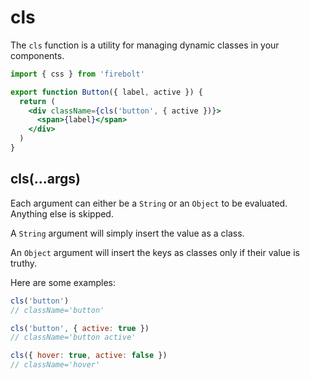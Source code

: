 
# cls

The `cls` function is a utility for managing dynamic classes in your components.

```jsx lineNumbers
import { css } from 'firebolt'

export function Button({ label, active }) {
  return (
    <div className={cls('button', { active })}>
      <span>{label}</span>
    </div>
  )
}
```

## cls(...args)

Each argument can either be a `String` or an `Object` to be evaluated. Anything else is skipped.

A `String` argument will simply insert the value as a class.

An `Object` argument will insert the keys as classes only if their value is truthy.

Here are some examples:

```jsx
cls('button')
// className='button'

cls('button', { active: true })
// className='button active'

cls({ hover: true, active: false })
// className='hover'
```
